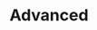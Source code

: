 ---
title: "Advanced"
description: "Access additional settings for control over agent behavior and handling"
---
